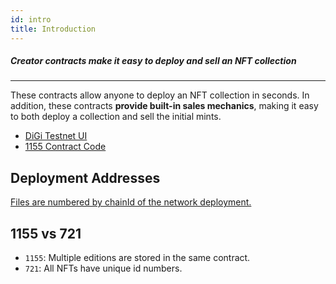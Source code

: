 ```yaml
---
id: intro
title: Introduction
---
```



##### Creator contracts make it easy to deploy and sell an NFT collection

---

These contracts allow anyone to deploy an NFT collection in seconds.
In addition, these contracts **provide built-in sales mechanics**, making it easy to both deploy a collection and sell the initial mints.

- [DiGi Testnet UI](https://testnet.digiv3rse.xyz/)
- [1155 Contract Code](https://github.com/digiv3rse/digi-protocol/tree/main/packages/1155-contracts)

## Deployment Addresses
[Files are numbered by chainId of the network deployment.](https://github.com/digiv3rse/digi-protocol/tree/main/packages/1155-deployments/addresses)

## 1155 vs 721

- `1155`: Multiple editions are stored in the same contract.
- `721`: All NFTs have unique id numbers. 
